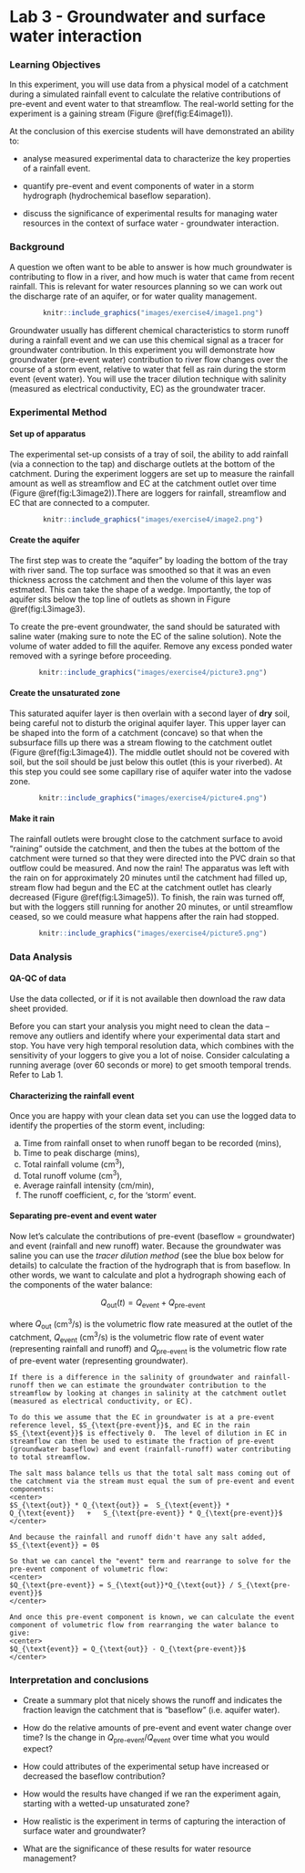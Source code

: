 # Lab 3 - Groundwater and surface water interaction {#L3_1 .unnumbered}

### Learning Objectives {#L3_2 .unnumbered}

In this experiment, you will use data from a physical model of a catchment during a simulated rainfall event to calculate the relative contributions of pre-event and event water to that streamflow. The real-world setting for the experiment is a gaining stream (Figure \@ref(fig:E4image1)).

At the conclusion of this exercise students will have demonstrated an ability to:

-   analyse measured experimental data to characterize the key properties of a rainfall event.

-   quantify pre-event and event components of water in a storm hydrograph (hydrochemical baseflow separation).

-   discuss the significance of experimental results for managing water resources in the context of surface water - groundwater interaction.

### Background {#L3_3 .unnumbered}

A question we often want to be able to answer is how much groundwater is contributing to flow in a river, and how much is water that came from recent rainfall. This is relevant for water resources planning so we can work out the discharge rate of an aquifer, or for water quality management.

<center>
```r
knitr::include_graphics("images/exercise4/image1.png")
```
</center>

Groundwater usually has different chemical characteristics to storm runoff during a rainfall event and we can use this chemical signal as a tracer for groundwater contribution. In this experiment you will demonstrate how groundwater (pre-event water) contribution to river flow changes over the course of a storm event, relative to water that fell as rain during the storm event (event water). You will use the tracer dilution technique with salinity (measured as electrical conductivity, EC) as the groundwater tracer.

### Experimental Method {#L3__4 .unnumbered}

#### Set up of apparatus {#L3__5 .unnumbered}

The experimental set-up consists of a tray of soil, the ability to add rainfall (via a connection to the tap) and discharge outlets at the bottom of the catchment. During the experiment loggers are set up to measure the rainfall amount as well as streamflow and EC at the catchment outlet over time (Figure \@ref(fig:L3image2)).There are loggers for rainfall, streamflow and EC that are connected to a computer.

<center>
```r
knitr::include_graphics("images/exercise4/image2.png")
```
</center>

#### Create the aquifer {#E4_6 .unnumbered}

The first step was to create the "aquifer" by loading the bottom of the tray with river sand. The top surface was smoothed so that it was an even thickness across the catchment and then the volume of this layer was estmated. This can take the shape of a wedge. Importantly, the top of aquifer sits below the top line of outlets as shown in Figure \@ref(fig:L3image3). 

To create the pre-event groundwater, the sand should be saturated with saline water (making sure to note the EC of the saline solution). Note the volume of water added to fill the aquifer. Remove any excess ponded water removed with a syringe before proceeding.

<center>
```r
knitr::include_graphics("images/exercise4/picture3.png")
```
</center>

#### Create the unsaturated zone {#L3__7 .unnumbered}

This saturated aquifer layer is then overlain with a second layer of **dry** soil, being careful not to disturb the original aquifer layer. This upper layer can be shaped into the form of a catchment (concave) so that when the subsurface fills up there was a stream flowing to the catchment outlet (Figure \@ref(fig:L3image4)). The middle outlet should not be covered with soil, but the soil should be just below this outlet (this is your riverbed). At this step you could see some capillary rise of aquifer water into the vadose zone.

<center>
```r
knitr::include_graphics("images/exercise4/picture4.png")
```
</center>

#### Make it rain {#L3_8 .unnumbered}

The rainfall outlets were brought close to the catchment surface to avoid "raining" outside the catchment, and then the tubes at the bottom of the catchment were turned so that they were directed into the PVC drain so that outflow could be measured. And now the rain! The apparatus was left with the rain on for approximately 20 minutes until the catchment had filled up, stream flow had begun and the EC at the catchment outlet has clearly decreased (Figure \@ref(fig:L3image5)). To finish, the rain was turned off, but with the loggers still running for another 20 minutes, or until streamflow ceased, so we could measure what happens after the rain had stopped.

<center>
```r
knitr::include_graphics("images/exercise4/picture5.png")
```
</center>

### Data Analysis {#L3_9 .unnumbered}

#### QA-QC of data {#L3_10 .unnumbered}

Use the data collected, or if it is not available then download the raw data sheet provided.

Before you can start your analysis you might need to clean the data -- remove any outliers and identify where your experimental data start and stop. You have very high temporal resolution data, which combines with the sensitivity of your loggers to give you a lot of noise. Consider calculating a running average (over 60 seconds or more) to get smooth temporal trends. Refer to Lab 1.

#### Characterizing the rainfall event {#L3_11 .unnumbered}

Once you are happy with your clean data set you can use the logged data to identify the properties of the storm event, including:

a)  Time from rainfall onset to when runoff began to be recorded (mins),
b)  Time to peak discharge (mins),
c)  Total rainfall volume (cm^3^),
d)  Total runoff volume (cm^3^),
e)  Average rainfall intensity (cm/min),
f)  The runoff coefficient, $c$, for the 'storm' event.

#### Separating pre-event and event water {#L3_12 .unnumbered}

Now let's calculate the contributions of pre-event (baseflow = groundwater) and event (rainfall and new runoff) water. Because the groundwater was saline you can use the *tracer dilution method* (see the blue box below for details) to calculate the fraction of the hydrograph that is from baseflow. In other words, we want to calculate and plot a hydrograph showing each of the components of the water balance:

<center>
$Q_{\text{out}}(t) = Q_{\text{event}} + Q_{\text{pre-event}}$
</center>

where $Q_{\text{out}}$ (cm^3^/s) is the volumetric flow rate measured at the outlet of the catchment, $Q_{\text{event}}$ (cm^3^/s) is the volumetric flow rate of event water (representing rainfall and runoff) and $Q_{\text{pre-event}}$ is the volumetric flow rate of pre-event water (representing groundwater).

```block2
If there is a difference in the salinity of groundwater and rainfall-runoff then we can estimate the groundwater contribution to the streamflow by looking at changes in salinity at the catchment outlet (measured as electrical conductivity, or EC). 

To do this we assume that the EC in groundwater is at a pre-event reference level, $S_{\text{pre-event}}$, and EC in the rain $S_{\text{event}}$ is effectively 0.  The level of dilution in EC in streamflow can then be used to estimate the fraction of pre-event (groundwater baseflow) and event (rainfall-runoff) water contributing to total streamflow.

The salt mass balance tells us that the total salt mass coming out of the catchment via the stream must equal the sum of pre-event and event components: 
<center>
$S_{\text{out}} * Q_{\text{out}} =  S_{\text{event}} * Q_{\text{event}}   +   S_{\text{pre-event}} * Q_{\text{pre-event}}$
</center>

And because the rainfall and runoff didn't have any salt added, $S_{\text{event}} = 0$

So that we can cancel the "event" term and rearrange to solve for the pre-event component of volumetric flow: 
<center>
$Q_{\text{pre-event}} = S_{\text{out}}*Q_{\text{out}} / S_{\text{pre-event}}$
</center>

And once this pre-event component is known, we can calculate the event component of volumetric flow from rearranging the water balance to give:
<center>
$Q_{\text{event}} = Q_{\text{out}} - Q_{\text{pre-event}}$
</center>

```

### Interpretation and conclusions {#L3_13 .unnumbered}

-   Create a summary plot that nicely shows the runoff and indicates the fraction leavign the catchment that is "baseflow" (i.e. aquifer water).

-   How do the relative amounts of pre-event and event water change over time? Is the change in $Q_{\text{pre-event}}/Q_{\text{event}}$ over time what you would expect?

-   How could attributes of the experimental setup have increased or decreased the baseflow contribution?

-   How would the results have changed if we ran the experiment again, starting with a wetted-up unsaturated zone?

-   How realistic is the experiment in terms of capturing the interaction of surface water and groundwater?

-   What are the significance of these results for water resource management?
